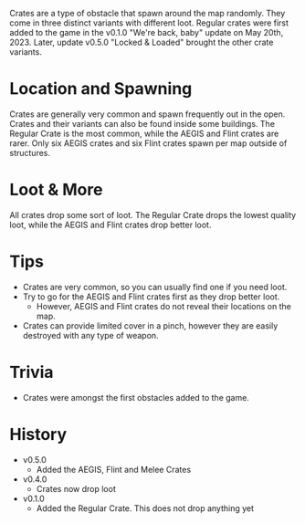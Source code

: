 Crates are a type of obstacle that spawn around the map randomly. They come in three distinct variants with different loot. Regular crates were
first added to the game in the v0.1.0 "We're back, baby" update on May 20th, 2023. Later, update v0.5.0 "Locked & Loaded" brought the
other crate variants.

# Location and Spawning

Crates are generally very common and spawn frequently out in the open. Crates and their variants can also be found inside some buildings.
The Regular Crate is the most common, while the AEGIS and Flint crates are rarer. Only six AEGIS crates and six Flint crates spawn per map outside of structures.

# Loot & More

All crates drop some sort of loot. The Regular Crate drops the lowest quality loot, while the AEGIS and Flint crates drop better loot.

# Tips

- Crates are very common, so you can usually find one if you need loot.
- Try to go for the AEGIS and Flint crates first as they drop better loot.
  - However, AEGIS and Flint crates do not reveal their locations on the map.
- Crates can provide limited cover in a pinch, however they are easily destroyed with any type of weapon.

# Trivia

- Crates were amongst the first obstacles added to the game.

# History
- v0.5.0
  - Added the AEGIS, Flint and Melee Crates
- v0.4.0
  - Crates now drop loot
- v0.1.0 
  - Added the Regular Crate. This does not drop anything yet